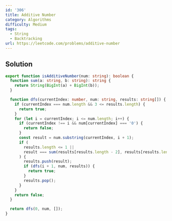 ```yaml
---
id: '306'
title: Additive Number
category: Algorithms
difficulty: Medium
tags:
  - String
  - Backtracking
url: https://leetcode.com/problems/additive-number
---
```


## Solution

```typescript filename="solution.ts" copy
export function isAdditiveNumber(num: string): boolean {
  function sum(a: string, b: string): string {
    return String(BigInt(a) + BigInt(b));
  }

  function dfs(currentIndex: number, num: string, results: string[]) {
    if (currentIndex === num.length && 3 <= results.length) {
      return true;
    }
    for (let i = currentIndex; i <= num.length; i++) {
      if (currentIndex !== i && num[currentIndex] === '0') {
        return false;
      }
      const result = num.substring(currentIndex, i + 1);
      if (
        results.length <= 1 ||
        result === sum(results[results.length - 2], results[results.length - 1])
      ) {
        results.push(result);
        if (dfs(i + 1, num, results)) {
          return true;
        }
        results.pop();
      }
    }
    return false;
  }

  return dfs(0, num, []);
}
```
